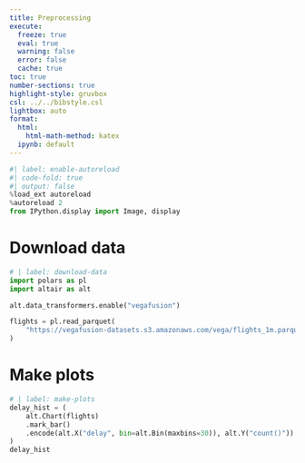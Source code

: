 ```yaml
---
title: Preprocessing
execute: 
  freeze: true
  eval: true
  warning: false
  error: false
  cache: true
toc: true
number-sections: true
highlight-style: gruvbox
csl: ../../bibstyle.csl
lightbox: auto
format:
  html:
    html-math-method: katex
  ipynb: default
---
```


```python
#| label: enable-autoreload
#| code-fold: true
#| output: false
%load_ext autoreload
%autoreload 2 
from IPython.display import Image, display
``` 

# Download data

```python
# | label: download-data
import polars as pl
import altair as alt

alt.data_transformers.enable("vegafusion")

flights = pl.read_parquet(
    "https://vegafusion-datasets.s3.amazonaws.com/vega/flights_1m.parquet"
)
```

# Make plots

```python
# | label: make-plots
delay_hist = (
    alt.Chart(flights)
    .mark_bar()
    .encode(alt.X("delay", bin=alt.Bin(maxbins=30)), alt.Y("count()"))
)
delay_hist
```